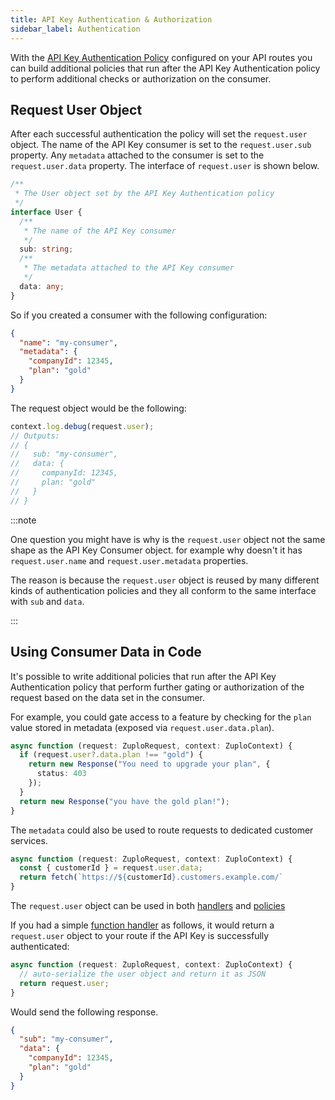 ```yaml
---
title: API Key Authentication & Authorization
sidebar_label: Authentication
---
```


With the [API Key Authentication Policy](../policies/api-key-inbound.mdx)
configured on your API routes you can build additional policies that run after
the API Key Authentication policy to perform additional checks or authorization
on the consumer.

## Request User Object

After each successful authentication the policy will set the `request.user`
object. The name of the API Key consumer is set to the `request.user.sub`
property. Any `metadata` attached to the consumer is set to the
`request.user.data` property. The interface of `request.user` is shown below.

```ts
/**
 * The User object set by the API Key Authentication policy
 */
interface User {
  /**
   * The name of the API Key consumer
   */
  sub: string;
  /**
   * The metadata attached to the API Key consumer
   */
  data: any;
}
```

So if you created a consumer with the following configuration:

```json
{
  "name": "my-consumer",
  "metadata": {
    "companyId": 12345,
    "plan": "gold"
  }
}
```

The request object would be the following:

```ts
context.log.debug(request.user);
// Outputs:
// {
//   sub: "my-consumer",
//   data: {
//     companyId: 12345,
//     plan: "gold"
//   }
// }
```

:::note

One question you might have is why is the `request.user` object not the same
shape as the API Key Consumer object. for example why doesn't it has
`request.user.name` and `request.user.metadata` properties.

The reason is because the `request.user` object is reused by many different
kinds of authentication policies and they all conform to the same interface with
`sub` and `data`.

:::

## Using Consumer Data in Code

It's possible to write additional policies that run after the API Key
Authentication policy that perform further gating or authorization of the
request based on the data set in the consumer.

For example, you could gate access to a feature by checking for the `plan` value
stored in metadata (exposed via `request.user.data.plan`).

```ts
async function (request: ZuploRequest, context: ZuploContext) {
  if (request.user?.data.plan !== "gold") {
    return new Response("You need to upgrade your plan", {
      status: 403
    });
  }
  return new Response("you have the gold plan!");
}
```

The `metadata` could also be used to route requests to dedicated customer
services.

```ts
async function (request: ZuploRequest, context: ZuploContext) {
  const { customerId } = request.user.data;
  return fetch(`https://${customerId}.customers.example.com/`
}
```

The `request.user` object can be used in both
[handlers](../handlers/custom-handler.mdx) and
[policies](../policies/custom-code-inbound.mdx)

If you had a simple [function handler](../handlers/custom-handler.mdx) as
follows, it would return a `request.user` object to your route if the API Key is
successfully authenticated:

```ts
async function (request: ZuploRequest, context: ZuploContext) {
  // auto-serialize the user object and return it as JSON
  return request.user;
}
```

Would send the following response.

```json
{
  "sub": "my-consumer",
  "data": {
    "companyId": 12345,
    "plan": "gold"
  }
}
```

